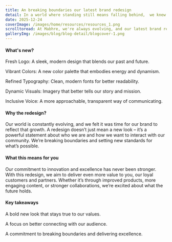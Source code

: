 ```yaml
---
title: An breaking boundaries our latest brand redesign
detail: In a world where standing still means falling behind,  we knew it was time for a bold transformation.
date: 2025-12-24
coverImage: /images/home/resources/resources_1.png
scrolltoread: At Mabhre, we're always evolving, and our latest brand redesign is a bold step forward. This transformation reflects our commitment to innovation and growth, both in how we look and how we connect with you.
galleryImg: /images/blog/blog-detail/blogcover-1.png
---
```



#### What's new?
Fresh Logo: A sleek, modern design that blends our past and future.

Vibrant Colors: A new color palette that embodies energy and dynamism.

Refined Typography: Clean, modern fonts for better readability.

Dynamic Visuals: Imagery that better tells our story and mission.

Inclusive Voice: A more approachable, transparent way of communicating.

#### Why the redesign?
Our world is constantly evolving, and we felt it was time for our brand to reflect that growth. A redesign doesn’t just mean a new look – it’s a powerful statement about who we are and how we want to interact with our community. We’re breaking boundaries and setting new standards for what’s possible.

#### What this means for you
Our commitment to innovation and excellence has never been stronger. With this redesign, we aim to deliver even more value to you, our loyal customers and partners. Whether it’s through improved products, more engaging content, or stronger collaborations, we’re excited about what the future holds.

#### Key takeaways
A bold new look that stays true to our values.

A focus on better connecting with our audience.

A commitment to breaking boundaries and delivering excellence.